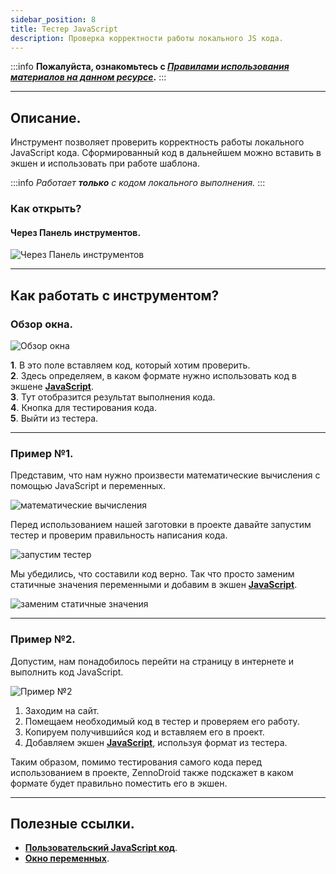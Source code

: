 ```yaml
---
sidebar_position: 8
title: Тестер JavaScript
description: Проверка корректности работы локального JS кода.
---
```

:::info **Пожалуйста, ознакомьтесь с [*Правилами использования материалов на данном ресурсе*](../Disclaimer).**
:::
_______________________________________________   
## Описание.  
Инструмент позволяет проверить корректность работы локального JavaScript кода. Сформированный код в дальнейшем можно вставить в экшен и использовать при работе шаблона.  

:::info *Работает **только** с кодом локального выполнения.*
:::
### Как открыть?  
#### Через Панель инструментов.  
![Через Панель инструментов](./assets/Java_Tester/Java_Tester_pic1.png)   

_______________________________________________  
## Как работать с инструментом?  
### Обзор окна.  
![Обзор окна](./assets/Java_Tester/Java_Tester_pic2.png)  

**1**. В это поле вставляем код, который хотим проверить.  
**2**. Здесь определяем, в каком формате нужно использовать код в экшене [**JavaScript**](../Project%20Editor/CustomCode/JS).  
**3**. Тут отобразится результат выполнения кода.  
**4**. Кнопка для тестирования кода.  
**5**. Выйти из тестера.  
_______________________________________________
### Пример №1.  
Представим, что нам нужно произвести математические вычисления с помощью JavaScript и переменных.  

![математические вычисления](./assets/Java_Tester/Java_Tester_pic3.png)  

Перед использованием нашей заготовки в проекте давайте запустим тестер и проверим правильность написания кода.  

![запустим тестер](./assets/Java_Tester/Java_Tester_pic4.png)  

Мы убедились, что составили код верно. Так что просто заменим статичные значения переменными и добавим в экшен [**JavaScript**](../Project%20Editor/CustomCode/JS).  

![заменим статичные значения](./assets/Java_Tester/Java_Tester_pic5.png)  
_______________________________________________
### Пример №2.  
Допустим, нам понадобилось перейти на страницу в интернете и выполнить код JavaScript.  

![Пример №2](./assets/Java_Tester/Java_Tester_pic6.png)  

1. Заходим на сайт.  
2. Помещаем необходимый код в тестер и проверяем его работу.  
3. Копируем получившийся код и вставляем его в проект.  
4. Добавляем экшен [**JavaScript**](../Project%20Editor/CustomCode/JS), используя формат из тестера.  

Таким образом, помимо тестирования самого кода перед использованием в проекте, ZennoDroid также подскажет в каком формате будет правильно поместить его в экшен.
_______________________________________________  
## Полезные ссылки.   
- [**Пользовательский JavaScript код**](../Project%20Editor/CustomCode/JS).  
- [**Окно переменных**](../pm/Interface/Variables).   